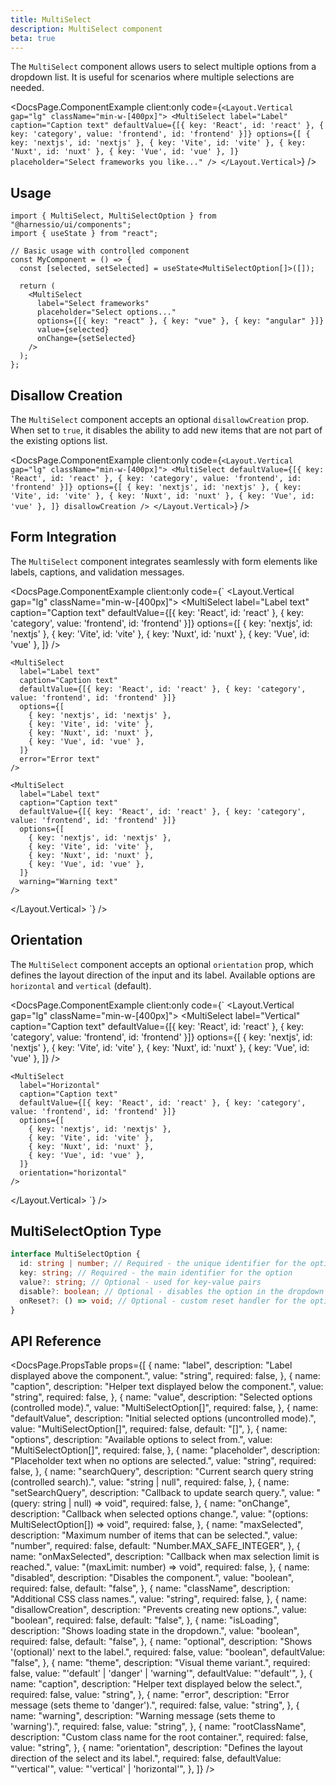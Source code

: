 ```yaml
---
title: MultiSelect
description: MultiSelect component
beta: true
---
```


The `MultiSelect` component allows users to select multiple options from a dropdown list. It is useful for scenarios where multiple selections are needed.


<DocsPage.ComponentExample
  client:only
  code={`
  <Layout.Vertical gap="lg" className="min-w-[400px]">
      <MultiSelect
        label="Label"
        caption="Caption text"
        defaultValue={[{ key: 'React', id: 'react' }, { key: 'category', value: 'frontend', id: 'frontend' }]}
        options={[
          { key: 'nextjs', id: 'nextjs' },
          { key: 'Vite', id: 'vite' },
          { key: 'Nuxt', id: 'nuxt' },
          { key: 'Vue', id: 'vue' },
        ]}
        placeholder="Select frameworks you like..."
      />
    </Layout.Vertical>
  `}
/>

## Usage

```tsx
import { MultiSelect, MultiSelectOption } from "@harnessio/ui/components";
import { useState } from "react";

// Basic usage with controlled component
const MyComponent = () => {
  const [selected, setSelected] = useState<MultiSelectOption[]>([]);

  return (
    <MultiSelect
      label="Select frameworks"
      placeholder="Select options..."
      options={[{ key: "react" }, { key: "vue" }, { key: "angular" }]}
      value={selected}
      onChange={setSelected}
    />
  );
};
```

## Disallow Creation

The `MultiSelect` component accepts an optional `disallowCreation` prop.
When set to `true`, it disables the ability to add new items that are not part of the existing options list.

<DocsPage.ComponentExample
  client:only
  code={`
  <Layout.Vertical gap="lg" className="min-w-[400px]">
    <MultiSelect
      defaultValue={[{ key: 'React', id: 'react' }, { key: 'category', value: 'frontend', id: 'frontend' }]}
      options={[
        { key: 'nextjs', id: 'nextjs' },
        { key: 'Vite', id: 'vite' },
        { key: 'Nuxt', id: 'nuxt' },
        { key: 'Vue', id: 'vue' },
      ]}
      disallowCreation
    />
  </Layout.Vertical>
`}
/>

## Form Integration

The `MultiSelect` component integrates seamlessly with form elements like labels, captions, and validation messages.

<DocsPage.ComponentExample
  client:only
  code={`
  <Layout.Vertical gap="lg" className="min-w-[400px]">
    <MultiSelect
      label="Label text"
      caption="Caption text"
      defaultValue={[{ key: 'React', id: 'react' }, { key: 'category', value: 'frontend', id: 'frontend' }]}
      options={[
        { key: 'nextjs', id: 'nextjs' },
        { key: 'Vite', id: 'vite' },
        { key: 'Nuxt', id: 'nuxt' },
        { key: 'Vue', id: 'vue' },
      ]}
    />

    <MultiSelect
      label="Label text"
      caption="Caption text"
      defaultValue={[{ key: 'React', id: 'react' }, { key: 'category', value: 'frontend', id: 'frontend' }]}
      options={[
        { key: 'nextjs', id: 'nextjs' },
        { key: 'Vite', id: 'vite' },
        { key: 'Nuxt', id: 'nuxt' },
        { key: 'Vue', id: 'vue' },
      ]}
      error="Error text"
    />

    <MultiSelect
      label="Label text"
      caption="Caption text"
      defaultValue={[{ key: 'React', id: 'react' }, { key: 'category', value: 'frontend', id: 'frontend' }]}
      options={[
        { key: 'nextjs', id: 'nextjs' },
        { key: 'Vite', id: 'vite' },
        { key: 'Nuxt', id: 'nuxt' },
        { key: 'Vue', id: 'vue' },
      ]}
      warning="Warning text"
    />

  </Layout.Vertical>
`}
/>

## Orientation

The `MultiSelect` component accepts an optional `orientation` prop, which defines the layout direction of the input and its label.
Available options are `horizontal` and `vertical` (default).

<DocsPage.ComponentExample
  client:only
  code={`
  <Layout.Vertical gap="lg" className="min-w-[400px]">
    <MultiSelect
      label="Vertical"
      caption="Caption text"
      defaultValue={[{ key: 'React', id: 'react' }, { key: 'category', value: 'frontend', id: 'frontend' }]}
      options={[
        { key: 'nextjs', id: 'nextjs' },
        { key: 'Vite', id: 'vite' },
        { key: 'Nuxt', id: 'nuxt' },
        { key: 'Vue', id: 'vue' },
      ]}
    />

    <MultiSelect
      label="Horizontal"
      caption="Caption text"
      defaultValue={[{ key: 'React', id: 'react' }, { key: 'category', value: 'frontend', id: 'frontend' }]}
      options={[
        { key: 'nextjs', id: 'nextjs' },
        { key: 'Vite', id: 'vite' },
        { key: 'Nuxt', id: 'nuxt' },
        { key: 'Vue', id: 'vue' },
      ]}
      orientation="horizontal"
    />

  </Layout.Vertical>
`}
/>

## MultiSelectOption Type

```typescript
interface MultiSelectOption {
  id: string | number; // Required - the unique identifier for the option
  key: string; // Required - the main identifier for the option
  value?: string; // Optional - used for key-value pairs
  disable?: boolean; // Optional - disables the option in the dropdown
  onReset?: () => void; // Optional - custom reset handler for the option
}
```

## API Reference

<DocsPage.PropsTable
  props={[
    {
      name: "label",
      description: "Label displayed above the component.",
      value: "string",
      required: false,
    },
    {
      name: "caption",
      description: "Helper text displayed below the component.",
      value: "string",
      required: false,
    },
    {
      name: "value",
      description: "Selected options (controlled mode).",
      value: "MultiSelectOption[]",
      required: false,
    },
    {
      name: "defaultValue",
      description: "Initial selected options (uncontrolled mode).",
      value: "MultiSelectOption[]",
      required: false,
      default: "[]",
    },
    {
      name: "options",
      description: "Available options to select from.",
      value: "MultiSelectOption[]",
      required: false,
    },
    {
      name: "placeholder",
      description: "Placeholder text when no options are selected.",
      value: "string",
      required: false,
    },
    {
      name: "searchQuery",
      description: "Current search query string (controlled search).",
      value: "string | null",
      required: false,
    },
    {
      name: "setSearchQuery",
      description: "Callback to update search query.",
      value: "(query: string | null) => void",
      required: false,
    },
    {
      name: "onChange",
      description: "Callback when selected options change.",
      value: "(options: MultiSelectOption[]) => void",
      required: false,
    },
    {
      name: "maxSelected",
      description: "Maximum number of items that can be selected.",
      value: "number",
      required: false,
      default: "Number.MAX_SAFE_INTEGER",
    },
    {
      name: "onMaxSelected",
      description: "Callback when max selection limit is reached.",
      value: "(maxLimit: number) => void",
      required: false,
    },
    {
      name: "disabled",
      description: "Disables the component.",
      value: "boolean",
      required: false,
      default: "false",
    },
    {
      name: "className",
      description: "Additional CSS class names.",
      value: "string",
      required: false,
    },
    {
      name: "disallowCreation",
      description: "Prevents creating new options.",
      value: "boolean",
      required: false,
      default: "false",
    },
    {
      name: "isLoading",
      description: "Shows loading state in the dropdown.",
      value: "boolean",
      required: false,
      default: "false",
    },
    {
      name: "optional",
      description: "Shows '(optional)' next to the label.",
      required: false,
      value: "boolean",
      defaultValue: "false",
    },
    {
      name: "theme",
      description: "Visual theme variant.",
      required: false,
      value: "'default' | 'danger' | 'warning'",
      defaultValue: "'default'",
    },
    {
      name: "caption",
      description: "Helper text displayed below the select.",
      required: false,
      value: "string",
    },
    {
      name: "error",
      description: "Error message (sets theme to 'danger').",
      required: false,
      value: "string",
    },
    {
      name: "warning",
      description: "Warning message (sets theme to 'warning').",
      required: false,
      value: "string",
    },
    {
      name: "rootClassName",
      description: "Custom class name for the root container.",
      required: false,
      value: "string",
    },
    {
      name: "orientation",
      description: "Defines the layout direction of the select and its label.",
      required: false,
      defaultValue: "'vertical'",
      value: "'vertical' | 'horizontal'",
    },
  ]}
/>
